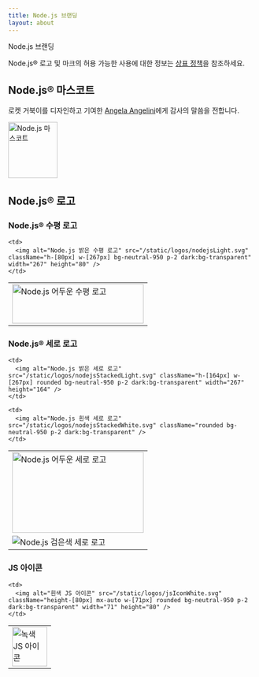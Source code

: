 ```yaml
---
title: Node.js 브랜딩
layout: about
---
```


Node.js 브랜딩

Node.js® 로고 및 마크의 허용 가능한 사용에 대한 정보는 [상표 정책](https://trademark-policy.openjsf.org/)을 참조하세요.

## Node.js® 마스코트

로켓 거북이를 디자인하고 기여한 [Angela Angelini](https://www.linkedin.com/in/angeliningl/)에게 감사의 말씀을 전합니다.

<img alt="Node.js 마스코트" src="/static/images/node-mascot.svg" className="w-[100px]" width="100" height="114" />

## Node.js® 로고

### Node.js® 수평 로고

<table>
<tbody>
  <tr>
    <td>
      <img alt="Node.js 어두운 수평 로고" src="/static/logos/nodejsDark.svg" className="h-[80px] w-[267px]" width="267" height="80" />
    </td>

    <td>
      <img alt="Node.js 밝은 수평 로고" src="/static/logos/nodejsLight.svg" className="h-[80px] w-[267px] bg-neutral-950 p-2 dark:bg-transparent" width="267" height="80" />
    </td>
  </tr>
</tbody>
</table>

### Node.js® 세로 로고

<table>
<tbody>
  <tr>
    <td>
      <img alt="Node.js 어두운 세로 로고" src="/static/logos/nodejsStackedDark.svg" className="h-[164px] w-[267px]" width="267" height="164" />
    </td>

    <td>
      <img alt="Node.js 밝은 세로 로고" src="/static/logos/nodejsStackedLight.svg" className="h-[164px] w-[267px] rounded bg-neutral-950 p-2 dark:bg-transparent" width="267" height="164" />
    </td>
  </tr>

  <tr>
    <td>
      <img alt="Node.js 검은색 세로 로고" src="/static/logos/nodejsStackedBlack.svg" />
    </td>

    <td>
      <img alt="Node.js 흰색 세로 로고" src="/static/logos/nodejsStackedWhite.svg" className="rounded bg-neutral-950 p-2 dark:bg-transparent" />
    </td>
  </tr>
</tbody>
</table>

### JS 아이콘

<table>
<tbody>
  <tr>
    <td>
      <img alt="녹색 JS 아이콘" src="/static/logos/jsIconGreen.svg" className="height-[80px] mx-auto w-[71px]" width="71" height="80" />
    </td>

    <td>
      <img alt="흰색 JS 아이콘" src="/static/logos/jsIconWhite.svg" className="height-[80px] mx-auto w-[71px] rounded bg-neutral-950 p-2 dark:bg-transparent" width="71" height="80" />
    </td>
  </tr>
</tbody>
</table>
